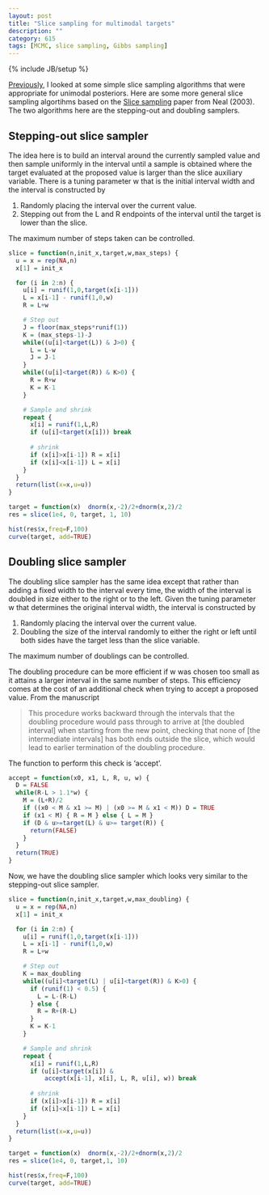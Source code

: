 ```yaml
---
layout: post
title: "Slice sampling for multimodal targets"
description: ""
category: 615
tags: [MCMC, slice sampling, Gibbs sampling]
---
```

{% include JB/setup %}

[Previously]({{BASE_PATH}}/615/2013/10/24/slice-sampling/), I looked at some simple slice sampling algorithms that were appropriate for unimodal posteriors. Here are some more general slice sampling algortihms based on the [Slice sampling](http://www.jstor.org/stable/3448413) paper from Neal (2003). The two algorithms here are the stepping-out and doubling samplers. 

## Stepping-out slice sampler

The idea here is to build an interval around the currently sampled value and then sample uniformly in the interval until a sample is obtained where the target evaluated at the proposed value is larger than the slice auxiliary variable. There is a tuning parameter w that is the initial interval width and the interval is constructed by 

1. Randomly placing the interval over the current value.
2. Stepping out from the L and R endpoints of the interval until the target is lower than the slice. 

The maximum number of steps taken can be controlled. 

```r
slice = function(n,init_x,target,w,max_steps) {
  u = x = rep(NA,n)
  x[1] = init_x

  for (i in 2:n) {
    u[i] = runif(1,0,target(x[i-1]))
    L = x[i-1] - runif(1,0,w)
    R = L+w

    # Step out
    J = floor(max_steps*runif(1))
    K = (max_steps-1)-J
    while((u[i]<target(L)) & J>0) {
      L = L-w
      J = J-1
    } 
    while((u[i]<target(R)) & K>0) {
      R = R+w
      K = K-1
    }

    # Sample and shrink
    repeat {
      x[i] = runif(1,L,R)
      if (u[i]<target(x[i])) break
      
      # shrink
      if (x[i]>x[i-1]) R = x[i]
      if (x[i]<x[i-1]) L = x[i]
    }
  }
  return(list(x=x,u=u))
}
```

```r
target = function(x)  dnorm(x,-2)/2+dnorm(x,2)/2
res = slice(1e4, 0, target, 1, 10)

hist(res$x,freq=F,100)
curve(target, add=TRUE)
```

## Doubling slice sampler

The doubling slice sampler has the same idea except that rather than adding a fixed width to the interval every time, the width of the interval is doubled in size either to the right or to the left. Given the tuning parameter w that determines the original interval width, the interval is constructed by 

1. Randomly placing the interval over the current value.
1. Doubling the size of the interval randomly to either the right or left until both sides have the target less than the slice variable.

The maximum number of doublings can be controlled.

The doubling procedure can be more efficient if w was chosen too small as it attains a larger interval in the same number of steps. This efficiency comes at the cost of an additional check when trying to accept a proposed value. From the manuscript 

> This procedure works backward through the intervals that the doubling procedure would pass through to arrive at [the doubled interval] when starting from the new point, checking that none of [the intermediate intervals] has both ends outside the slice, which would lead to earlier termination of the doubling procedure.
  
The function to perform this check is 'accept'.  

```r
accept = function(x0, x1, L, R, u, w) {
  D = FALSE
  while(R-L > 1.1*w) {
    M = (L+R)/2
    if ((x0 < M & x1 >= M) | (x0 >= M & x1 < M)) D = TRUE
    if (x1 < M) { R = M } else { L = M }
    if (D & u>=target(L) & u>= target(R)) {
      return(FALSE) 
    } 
  }
  return(TRUE)
}
```

Now, we have the doubling slice sampler which looks very similar to the stepping-out slice sampler.

```r
slice = function(n,init_x,target,w,max_doubling) {
  u = x = rep(NA,n)
  x[1] = init_x

  for (i in 2:n) {
    u[i] = runif(1,0,target(x[i-1]))
    L = x[i-1] - runif(1,0,w)
    R = L+w

    # Step out
    K = max_doubling
    while((u[i]<target(L) | u[i]<target(R)) & K>0) {
      if (runif(1) < 0.5) {
        L = L-(R-L)
      } else {
        R = R+(R-L)
      }
      K = K-1
    }

    # Sample and shrink
    repeat {
      x[i] = runif(1,L,R)
      if (u[i]<target(x[i]) & 
          accept(x[i-1], x[i], L, R, u[i], w)) break
      
      # shrink
      if (x[i]>x[i-1]) R = x[i]
      if (x[i]<x[i-1]) L = x[i]
    }
  }
  return(list(x=x,u=u))
}
```

```r
target = function(x)  dnorm(x,-2)/2+dnorm(x,2)/2
res = slice(1e4, 0, target,1, 10)

hist(res$x,freq=F,100)
curve(target, add=TRUE)
```
